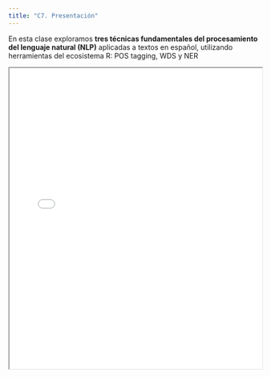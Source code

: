 ```yaml
---
title: "C7. Presentación"
---
```


En esta clase exploramos **tres técnicas fundamentales del procesamiento del lenguaje natural (NLP)** aplicadas a textos en español, utilizando herramientas del ecosistema R: POS tagging, WDS y NER

<iframe src="presentaciones/clase_7/sentiment.html" width="100%" height="600px">

</iframe>
